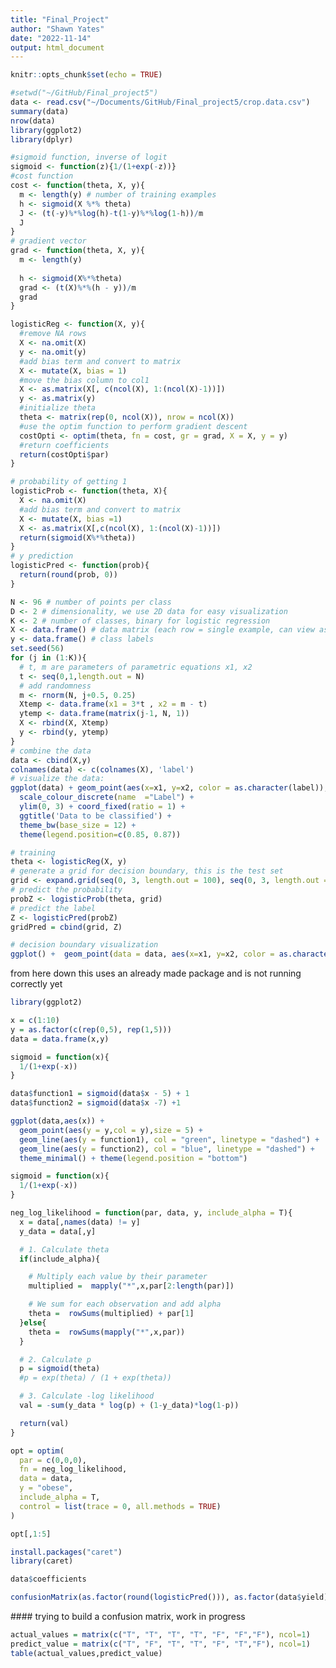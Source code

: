 ```yaml
---
title: "Final_Project"
author: "Shawn Yates"
date: "2022-11-14"
output: html_document
---
```


```r
knitr::opts_chunk$set(echo = TRUE)
```

```r
#setwd("~/GitHub/Final_project5")
data <- read.csv("~/Documents/GitHub/Final_project5/crop.data.csv")
summary(data)
nrow(data)
library(ggplot2)
library(dplyr)
```

```r
#sigmoid function, inverse of logit
sigmoid <- function(z){1/(1+exp(-z))}
#cost function
cost <- function(theta, X, y){
  m <- length(y) # number of training examples
  h <- sigmoid(X %*% theta)
  J <- (t(-y)%*%log(h)-t(1-y)%*%log(1-h))/m
  J
}
# gradient vector
grad <- function(theta, X, y){
  m <- length(y) 
  
  h <- sigmoid(X%*%theta)
  grad <- (t(X)%*%(h - y))/m
  grad
}
```
```r
logisticReg <- function(X, y){
  #remove NA rows
  X <- na.omit(X)
  y <- na.omit(y)
  #add bias term and convert to matrix
  X <- mutate(X, bias = 1)
  #move the bias column to col1
  X <- as.matrix(X[, c(ncol(X), 1:(ncol(X)-1))])
  y <- as.matrix(y)
  #initialize theta
  theta <- matrix(rep(0, ncol(X)), nrow = ncol(X))
  #use the optim function to perform gradient descent
  costOpti <- optim(theta, fn = cost, gr = grad, X = X, y = y)
  #return coefficients
  return(costOpti$par)
}
```

```r
# probability of getting 1
logisticProb <- function(theta, X){
  X <- na.omit(X)
  #add bias term and convert to matrix
  X <- mutate(X, bias =1)
  X <- as.matrix(X[,c(ncol(X), 1:(ncol(X)-1))])
  return(sigmoid(X%*%theta))
}
# y prediction
logisticPred <- function(prob){
  return(round(prob, 0))
}
```


```r
N <- 96 # number of points per class
D <- 2 # dimensionality, we use 2D data for easy visualization
K <- 2 # number of classes, binary for logistic regression
X <- data.frame() # data matrix (each row = single example, can view as xy coordinates)
y <- data.frame() # class labels
set.seed(56)
for (j in (1:K)){
  # t, m are parameters of parametric equations x1, x2
  t <- seq(0,1,length.out = N) 
  # add randomness 
  m <- rnorm(N, j+0.5, 0.25) 
  Xtemp <- data.frame(x1 = 3*t , x2 = m - t) 
  ytemp <- data.frame(matrix(j-1, N, 1))
  X <- rbind(X, Xtemp)
  y <- rbind(y, ytemp)
}
# combine the data
data <- cbind(X,y)
colnames(data) <- c(colnames(X), 'label')
# visualize the data:
ggplot(data) + geom_point(aes(x=x1, y=x2, color = as.character(label)), size = 2) + 
  scale_colour_discrete(name  ="Label") + 
  ylim(0, 3) + coord_fixed(ratio = 1) +
  ggtitle('Data to be classified') +
  theme_bw(base_size = 12) +
  theme(legend.position=c(0.85, 0.87))
```


```r
# training
theta <- logisticReg(X, y)
# generate a grid for decision boundary, this is the test set
grid <- expand.grid(seq(0, 3, length.out = 100), seq(0, 3, length.out = 100))
# predict the probability
probZ <- logisticProb(theta, grid)
# predict the label
Z <- logisticPred(probZ)
gridPred = cbind(grid, Z)
```


```r
# decision boundary visualization
ggplot() +  geom_point(data = data, aes(x=x1, y=x2, color = as.character(label)), size = 2, show.legend = F) + geom_tile(data = gridPred, aes(x = grid[, 1],y = grid[, 2], fill=as.character(Z)), alpha = 0.3, show.legend = F) + ylim(0, 3) + ggtitle('Decision Boundary for Logistic Regression') + coord_fixed(ratio = 1) + theme_bw(base_size = 12) 
```

from here down this uses an already made package and is not running correctly yet
```r
library(ggplot2)

x = c(1:10)
y = as.factor(c(rep(0,5), rep(1,5)))
data = data.frame(x,y)

sigmoid = function(x){
  1/(1+exp(-x))
}

data$function1 = sigmoid(data$x - 5) + 1
data$function2 = sigmoid(data$x -7) +1 

ggplot(data,aes(x)) + 
  geom_point(aes(y = y,col = y),size = 5) +
  geom_line(aes(y = function1), col = "green", linetype = "dashed") +
  geom_line(aes(y = function2), col = "blue", linetype = "dashed") +
  theme_minimal() + theme(legend.position = "bottom")


```


```r

sigmoid = function(x){
  1/(1+exp(-x))
}

neg_log_likelihood = function(par, data, y, include_alpha = T){
  x = data[,names(data) != y]
  y_data = data[,y]

  # 1. Calculate theta
  if(include_alpha){

    # Multiply each value by their parameter
    multiplied =  mapply("*",x,par[2:length(par)])

    # We sum for each observation and add alpha
    theta =  rowSums(multiplied) + par[1]
  }else{
    theta =  rowSums(mapply("*",x,par))
  }

  # 2. Calculate p
  p = sigmoid(theta)
  #p = exp(theta) / (1 + exp(theta))

  # 3. Calculate -log likelihood
  val = -sum(y_data * log(p) + (1-y_data)*log(1-p)) 

  return(val)
}

```

```r
opt = optim(
  par = c(0,0,0),
  fn = neg_log_likelihood,
  data = data,
  y = "obese",
  include_alpha = T,
  control = list(trace = 0, all.methods = TRUE)
)

opt[,1:5]

```



```r
install.packages("caret")
library(caret)

data$coefficients

confusionMatrix(as.factor(round(logisticPred())), as.factor(data$yield))
```
 #### trying to build a confusion matrix, work in progress
 
```r
actual_values = matrix(c("T", "T", "T", "T", "F", "F","F"), ncol=1)
predict_value = matrix(c("T", "F", "T", "T", "F", "T","F"), ncol=1)
table(actual_values,predict_value)
```
 



